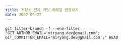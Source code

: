 ```yaml
---
title: 저장소 전체 커밋 이메일 변경하기
date: 2022-06-27
---
```


```shell
git filter-branch -f --env-filter "GIT_AUTHOR_EMAIL='miryang.dev@gmail.com'; GIT_COMMITTER_EMAIL='miryang.dev@gmail.com';" HEAD
```
